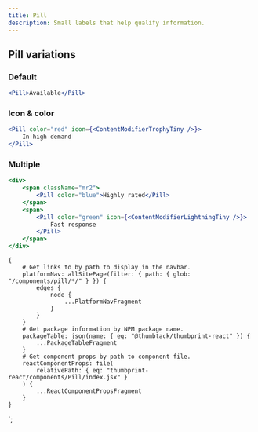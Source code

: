 ```yaml
---
title: Pill
description: Small labels that help qualify information.
---
```



<ComponentHeader data={props.data} />

## Pill variations

### Default

```jsx
<Pill>Available</Pill>
```

### Icon & color

```jsx
<Pill color="red" icon={<ContentModifierTrophyTiny />}>
    In high demand
</Pill>
```

### Multiple

```jsx
<div>
    <span className="mr2">
        <Pill color="blue">Highly rated</Pill>
    </span>
    <span>
        <Pill color="green" icon={<ContentModifierLightningTiny />}>
            Fast response
        </Pill>
    </span>
</div>
```

<ComponentFooter data={props.data} />

    {
        # Get links to by path to display in the navbar.
        platformNav: allSitePage(filter: { path: { glob: "/components/pill/*/" } }) {
            edges {
                node {
                    ...PlatformNavFragment
                }
            }
        }
        # Get package information by NPM package name.
        packageTable: json(name: { eq: "@thumbtack/thumbprint-react" }) {
            ...PackageTableFragment
        }
        # Get component props by path to component file.
        reactComponentProps: file(
            relativePath: { eq: "thumbprint-react/components/Pill/index.jsx" }
        ) {
            ...ReactComponentPropsFragment
        }
    }
`;
